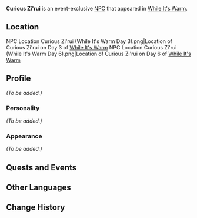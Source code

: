 {{Meta
<!-- REMOVE THIS TEMPLATE AFTER ADDING MISSING INFO -->
|missing_NPC_profile  = yes
}}
{{Character Infobox
|image            = NPC Curious Zi'rui.png
|realname         = Zi'rui
|type             = Event NPC
|region           = Liyue
}}
'''Curious Zi'rui''' is an event-exclusive [[NPC]] that appeared in [[While It's Warm]].

==Location==
<gallery>
NPC Location Curious Zi'rui (While It's Warm Day 3).png|Location of Curious Zi'rui on Day 3 of [[While It's Warm]]
NPC Location Curious Zi'rui (While It's Warm Day 6).png|Location of Curious Zi'rui on Day 6 of [[While It's Warm]]
</gallery>

==Profile==
''(To be added.)''

===Personality===
''(To be added.)''

===Appearance===
''(To be added.)''

==Quests and Events==
{{Quests and Events}}

==Other Languages==
{{Other Languages
|default_hidden = 1
|en      = Curious Zi'rui
|zhs     = 好奇的子瑞
|zhs_rm  = Hàoqí de Zi'ruì
|zht     = 好奇的子瑞
|zht_rm  = Hàoqí de Zi'ruì
|ja      = 好奇心旺盛な子瑞
|ja_rm   = Koukishin'ousei-na Shizui{{Assumed}}
|ko      = 호기심 많은 서호
|ko_rm   = Hogisim Maneun Seoho
|es      = El Curioso Zirui
|fr      = Zirui le curieux
|ru      = Любопытный Цзы Жуй
|th      = Zi'rui ขี้สงสัย
|vi      = Zi'rui Hiếu Kỳ
|de      = Neugieriger Zirui
|id      = Curious Zi'rui
|pt      = Zi'rui Curioso
}}

==Change History==
{{Change History|1.1}}